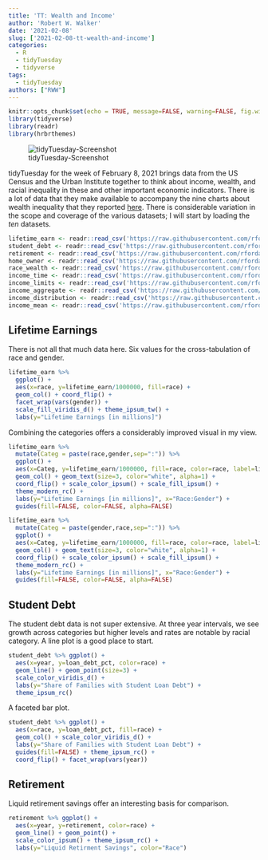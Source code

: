 ---
title: 'TT: Wealth and Income'
author: 'Robert W. Walker'
date: '2021-02-08'
slug: ['2021-02-08-tt-wealth-and-income']
categories:
  - R
  - tidyTuesday
  - tidyverse
tags:
  - tidyTuesday
authors: ["RWW"]
---

```{r setup, include=FALSE}
knitr::opts_chunk$set(echo = TRUE, message=FALSE, warning=FALSE, fig.width=8, fig.height=6)
library(tidyverse)
library(readr)
library(hrbrthemes)
```

![tidyTuesday-Screenshot](img/TTScreen.png)

tidyTuesday for the week of February 8, 2021 brings data from the US Census and the Urban Institute together to think about income, wealth, and racial inequality in these and other important economic indicators.  There is a lot of data that they make available to accompany the nine charts about wealth inequality that they reported [here](https://apps.urban.org/features/wealth-inequality-charts/).  There is considerable variation in the scope and coverage of the various datasets;  I will start by loading the *ten* datasets.

```{r}
lifetime_earn <- readr::read_csv('https://raw.githubusercontent.com/rfordatascience/tidytuesday/master/data/2021/2021-02-09/lifetime_earn.csv')
student_debt <- readr::read_csv('https://raw.githubusercontent.com/rfordatascience/tidytuesday/master/data/2021/2021-02-09/student_debt.csv')
retirement <- readr::read_csv('https://raw.githubusercontent.com/rfordatascience/tidytuesday/master/data/2021/2021-02-09/retirement.csv')
home_owner <- readr::read_csv('https://raw.githubusercontent.com/rfordatascience/tidytuesday/master/data/2021/2021-02-09/home_owner.csv')
race_wealth <- readr::read_csv('https://raw.githubusercontent.com/rfordatascience/tidytuesday/master/data/2021/2021-02-09/race_wealth.csv')
income_time <- readr::read_csv('https://raw.githubusercontent.com/rfordatascience/tidytuesday/master/data/2021/2021-02-09/income_time.csv')
income_limits <- readr::read_csv('https://raw.githubusercontent.com/rfordatascience/tidytuesday/master/data/2021/2021-02-09/income_limits.csv')
income_aggregate <- readr::read_csv('https://raw.githubusercontent.com/rfordatascience/tidytuesday/master/data/2021/2021-02-09/income_aggregate.csv')
income_distribution <- readr::read_csv('https://raw.githubusercontent.com/rfordatascience/tidytuesday/master/data/2021/2021-02-09/income_distribution.csv')
income_mean <- readr::read_csv('https://raw.githubusercontent.com/rfordatascience/tidytuesday/master/data/2021/2021-02-09/income_mean.csv')
```

## Lifetime Earnings

There is not all that much data here.  Six values for the cross-tabulation of race and gender.

```{r}
lifetime_earn %>% 
  ggplot() + 
  aes(x=race, y=lifetime_earn/1000000, fill=race) + 
  geom_col() + coord_flip() + 
  facet_wrap(vars(gender)) + 
  scale_fill_viridis_d() + theme_ipsum_tw() + 
  labs(y="Lifetime Earnings [in millions]")
```

Combining the categories offers a considerably improved visual in my view.

```{r}
lifetime_earn %>% 
  mutate(Categ = paste(race,gender,sep=":")) %>% 
  ggplot() + 
  aes(x=Categ, y=lifetime_earn/1000000, fill=race, color=race, label=lifetime_earn/1000000, alpha=0.2) + 
  geom_col() + geom_text(size=3, color="white", alpha=1) + 
  coord_flip() + scale_color_ipsum() + scale_fill_ipsum() + 
  theme_modern_rc() + 
  labs(y="Lifetime Earnings [in millions]", x="Race:Gender") + 
  guides(fill=FALSE, color=FALSE, alpha=FALSE)
```

```{r}
lifetime_earn %>% 
  mutate(Categ = paste(gender,race,sep=":")) %>% 
  ggplot() + 
  aes(x=Categ, y=lifetime_earn/1000000, fill=race, color=race, label=lifetime_earn/1000000, alpha=0.2) + 
  geom_col() + geom_text(size=3, color="white", alpha=1) + 
  coord_flip() + scale_color_ipsum() + scale_fill_ipsum() + 
  theme_modern_rc() + 
  labs(y="Lifetime Earnings [in millions]", x="Race:Gender") +
  guides(fill=FALSE, color=FALSE, alpha=FALSE)
```

## Student Debt

The student debt data is not super extensive.  At three year intervals, we see growth across categories but higher levels and rates are notable by racial category.  A line plot is a good place to start.

```{r}
student_debt %>% ggplot() + 
  aes(x=year, y=loan_debt_pct, color=race) + 
  geom_line() + geom_point(size=3) + 
  scale_color_viridis_d() + 
  labs(y="Share of Families with Student Loan Debt") + 
  theme_ipsum_rc()
```

A faceted bar plot.

```{r}
student_debt %>% ggplot() + 
  aes(x=race, y=loan_debt_pct, fill=race) + 
  geom_col() + scale_color_viridis_d() + 
  labs(y="Share of Families with Student Loan Debt") + 
  guides(fill=FALSE) + theme_ipsum_rc() + 
  coord_flip() + facet_wrap(vars(year))
```

## Retirement

Liquid retirement savings offer an interesting basis for comparison.

```{r}
retirement %>% ggplot() + 
  aes(x=year, y=retirement, color=race) + 
  geom_line() + geom_point() + 
  scale_color_ipsum() + theme_ipsum_rc() + 
  labs(y="Liquid Retirment Savings", color="Race")
```

